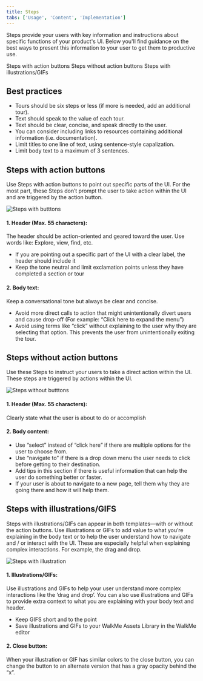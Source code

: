 ```yaml
---
title: Steps
tabs: ['Usage', 'Content', 'Implementation']
---
```


<PageDescription> 

Steps provide your users with key information and instructions about specific functions of your product's UI. Below you'll find guidance on the best ways to present this information to your user to get them to productive use.

</PageDescription>


 <AnchorLinks>

   <AnchorLink>Steps with action buttons</AnchorLink>
   <AnchorLink>Steps without action buttons</AnchorLink>
   <AnchorLink>Steps with illustrations/GIFs</AnchorLink>

 </AnchorLinks>

 ## Best practices

- Tours should be six steps or less (if more is needed, add an additional tour).
- Text should speak to the value of each tour.
- Text should be clear, concise, and speak directly to the user.
- You can consider including links to resources containing additional information (i.e. documentation).
- Limit titles to one line of text, using sentence-style capalization.
- Limit body text to a maximum of 3 sentences.

## Steps with action buttons

Use Steps with action buttons to point out specific parts of the UI. For the most part, these Steps don’t prompt the user to take action within the UI and are triggered by the action button. 

<Row>
  <Column colLg={8}>

![Steps with butttons](/images/Steps_withButtons_annotated.png)

  </Column>
</Row>

#### 1. Header (Max. 55 characters):
The header should be action-oriented and geared toward the user. Use words like: Explore, view, find, etc.
- If you are pointing out a specific part of the UI with a clear label, the header should include it
- Keep the tone neutral and limit exclamation points unless they have completed a section or tour

#### 2. Body text:
Keep a conversational tone but always be clear and concise.
- Avoid more direct calls to action that might unintentionally divert users and cause drop-off (For example: “Click here to expand the menu”)
- Avoid using terms like “click” without explaining to the user why they are selecting that option. This prevents the user from unintentionally exiting the tour.


## Steps without action buttons

Use these Steps to instruct your users to take a direct action within the UI. These steps are triggered by actions within the UI.

<Row>
  <Column colLg={8}>

![Steps without butttons](/images/Steps_withoutButtons_annotated.png)

  </Column>
</Row>

#### 1. Header (Max. 55 characters):
Clearly state what the user is about to do or accomplish

#### 2. Body content:
- Use “select” instead of “click here” if there are multiple options for the user to choose from.
- Use “navigate to” if there is a drop down menu the user needs to click before getting to their destination.
- Add tips in this section if there is useful information that can help the user do something better or faster.
- If your user is about to navigate to a new page, tell them why they are going there and how it will help them.

## Steps with illustrations/GIFS

Steps with illustrations/GIFs can appear in both templates—with or without the action buttons. Use illustrations or GIFs to add value to what you’re explaining in the body text or to help the user understand how to navigate and / or interact with the UI. These are especially helpful when explaining complex interactions. For example, the drag and drop.

<Row>
  <Column colLg={8}>

![Steps with illustration](/images/Steps_withIllustration_annotated.png)

  </Column>
</Row>


#### 1. Illustrations/GIFs:
Use illustrations and GIFs to help your user understand more complex interactions like the ‘drag and drop’. You can also use illustrations and GIFs to provide extra context to what you are explaining with your body text and header.
- Keep GIFS short and to the point
- Save illustrations and GIFs to your WalkMe Assets Library in the WalkMe editor

#### 2. Close button:
When your illustration or GIF has similar colors to the close button, you can change the button to an alternate version that has a gray opacity behind the “x”.

